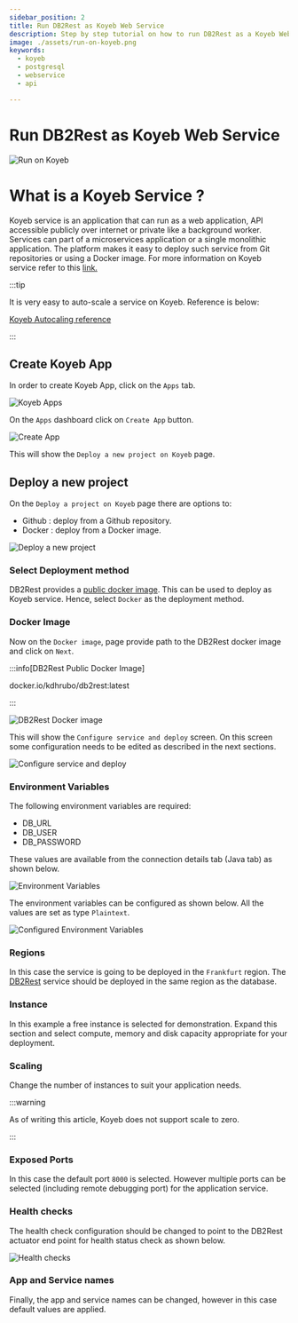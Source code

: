 ```yaml
---
sidebar_position: 2
title: Run DB2Rest as Koyeb Web Service
description: Step by step tutorial on how to run DB2Rest as a Koyeb Web Service.
image: ./assets/run-on-koyeb.png
keywords:
  - koyeb
  - postgresql
  - webservice
  - api

---
```


# Run DB2Rest as Koyeb Web Service


![Run on Koyeb](./assets/run-on-koyeb.png "Run on Koyeb")


# What is a Koyeb Service ?

Koyeb service is an application that can run as a web application, API accessible publicly over internet or private like a background worker.
Services can part of a microservices application or a single monolithic application.
The platform makes it easy to deploy such service from Git repositories or using a Docker image. For more information on Koyeb service refer
to this [link.](https://www.koyeb.com/docs/reference/services)

:::tip

It is very easy to auto-scale a service on Koyeb. Reference is below:

[Koyeb Autocaling reference](https://www.koyeb.com/docs/run-and-scale/autoscaling)

:::


## Create Koyeb App

In order to create Koyeb App, click on the `Apps` tab.

![Koyeb Apps](./assets/koyeb_apps.png "Koyeb Apps")


On the `Apps` dashboard click on `Create App` button.

![Create App](./assets/create_app.png "Create App")

This will show the `Deploy a new project on Koyeb` page.

## Deploy a new project

On the `Deploy a project on Koyeb` page there are options to:

- Github : deploy from a Github repository.
- Docker : deploy from a Docker image.

![Deploy a new project](./assets/deploy_new_project_on_koyeb.png "Deploy a new project")

### Select Deployment method

DB2Rest provides a [public docker image](https://hub.docker.com/repository/docker/kdhrubo/db2rest). This can be used to deploy as Koyeb service. Hence, select `Docker` as the deployment method.


### Docker Image

Now on the `Docker image`, page provide path to the DB2Rest docker image and click on `Next`.

:::info[DB2Rest Public Docker Image]

docker.io/kdhrubo/db2rest:latest

:::


![DB2Rest Docker image](./assets/db2rest_docker_image.png "DB2Rest Docker image")

This will show the `Configure service and deploy` screen. On this screen some configuration needs to be edited as described in the next sections.

![Configure service and deploy](./assets/configure_service_deployment.png "Configure service and deploy")


### Environment Variables

The following environment variables are required:

- DB_URL
- DB_USER
- DB_PASSWORD

These values are available from the connection details tab (Java tab) as shown below.

![Environment Variables](./assets/env_variables.png "Environment Variables")

The environment variables can be configured as shown below. All the values are set as type `Plaintext`.

![Configured Environment Variables](./assets/configured_environment_variables.png "Configured Environment Variables")

### Regions

In this case the service is going to be deployed in the `Frankfurt` region. The [DB2Rest](https://db2rest.com) service should be deployed
in the same region as the database.


### Instance

In this example a free instance is selected for demonstration. Expand this section and select compute, memory and disk capacity appropriate for
your deployment.

### Scaling

Change the number of instances to suit your application needs.

:::warning

As of writing this article, Koyeb does not support scale to zero.

:::


### Exposed Ports

In this case the default port `8000` is selected. However multiple ports can be selected (including remote debugging port) for the application service.


### Health checks

The health check configuration should be changed to point to the DB2Rest actuator end point for health status check as shown below.

![Health checks](./assets/health_check.png "Health checks")

### App and Service names

Finally, the app and service names can be changed, however in this case default values are applied.
